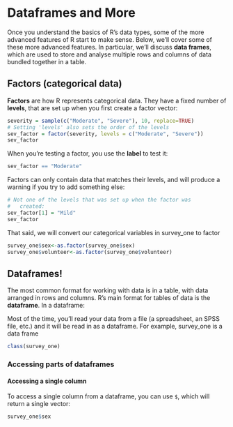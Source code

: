# Dataframes and More

Once you understand the basics of R's data types, some of the more
advanced features of R start to make sense. Below, we'll cover
some of these more advanced features. In particular, we'll discuss
**data frames**, which are used to store and analyse multiple
rows and columns of data bundled together in a table.

## Factors (categorical data)

**Factors** are how R represents categorical data. They
have a fixed number of **levels**, that are set up when you first
create a factor vector:

```r
severity = sample(c("Moderate", "Severe"), 10, replace=TRUE)
# Setting 'levels' also sets the order of the levels
sev_factor = factor(severity, levels = c("Moderate", "Severe"))
sev_factor
```

When you're testing a factor, you use the **label** to test it:

```r
sev_factor == "Moderate"
```

Factors can only contain data that matches their levels,
and will produce a warning if you try to add something else:

```r
# Not one of the levels that was set up when the factor was
#   created:
sev_factor[1] = "Mild"
sev_factor
```

[^factor-warning]: Some of the most common problems in R result
from text data that should just be in `character` format being
stored as `factor`. `factor` should only be used if you
have categorical variables with a fixed number of levels (usually
a small number). If you have text columns, check how they've
been stored.

That said, we will convert our categorical variables in survey_one to factor
```r
survey_one$sex<-as.factor(survey_one$sex)
survey_one$volunteer<-as.factor(survey_one$volunteer)
```



## Dataframes!

The most common format for working with data is in a table, with
data arranged in rows and columns. R's main format for tables
of data is the **dataframe**. In a dataframe:


Most of the time, you'll read your data from a file (a spreadsheet, an
SPSS file, etc.) and it will be read in as a dataframe. 
For example, survey_one is a data frame

```r
class(survey_one)
```


### Accessing parts of dataframes

#### Accessing a single column {-}

To access a single column from a dataframe, you can use `$`, which will
return a single vector:

```r
survey_one$sex
```

